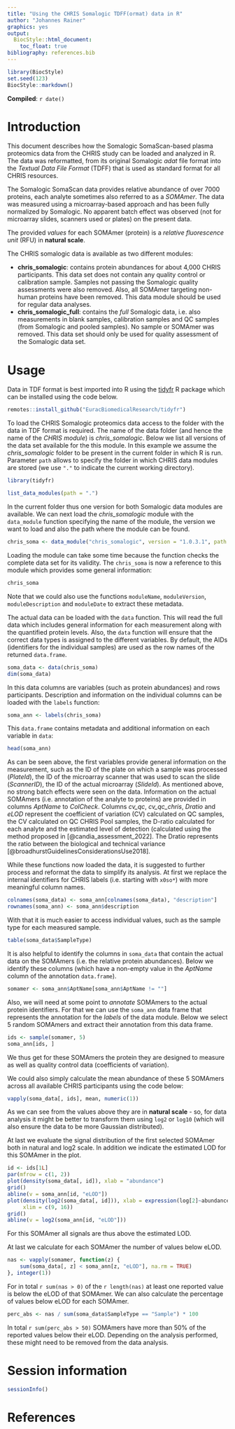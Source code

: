 ```yaml
---
title: "Using the CHRIS Somalogic TDFF(ormat) data in R"
author: "Johannes Rainer"
graphics: yes
output:
  BiocStyle::html_document:
    toc_float: true
bibliography: references.bib
---
```


```r
library(BiocStyle)
set.seed(123)
BiocStyle::markdown()
```

**Compiled**: `r date()`

# Introduction

This document describes how the Somalogic SomaScan-based plasma proteomics data
from the CHRIS study can be loaded and analyzed in R. The data was reformatted,
from its original Somalogic *adat* file format into the *Textual Data File
Format* (TDFF) that is used as standard format for all CHRIS resources.

The Somalogic SomaScan data provides relative abundance of over 7000 proteins,
each analyte sometimes also referred to as a *SOMAmer*. The data was measured
using a microarray-based approach and has been fully normalized by Somalogic. No
apparent batch effect was observed (not for microarray slides, scanners used or
plates) on the present data.

The provided *values* for each SOMAmer (protein) is a *relative fluorescence
unit* (RFU) in **natural scale**.

The CHRIS somalogic data is available as two different modules:

- **chris_somalogic**: contains protein abundances for about 4,000 CHRIS
  participants. This data set does not contain any quality control or
  calibration sample. Samples not passing the Somalogic quality assessments were
  also removed. Also, all SOMAmer targeting non-human proteins have been
  removed. This data module should be used for regular data analyses.
- **chris_somalogic_full**: contains the *full* Somalogic data, i.e. also
  measurements in blank samples, calibration samples and QC samples (from
  Somalogic and pooled samples). No sample or SOMAmer was removed. This data
  set should only be used for quality assessment of the Somalogic data set.


# Usage

Data in TDF format is best imported into R using the
[tidyfr](https://github.com/EuracBiomedicalResearch/tidyfr) R package which can
be installed using the code below.

```r
remotes::install_github("EuracBiomedicalResearch/tidyfr")
```

To load the CHRIS Somalogic proteomics data access to the folder with the data
in TDF format is required. The name of the data folder (and hence the name of
the *CHRIS module*) is *chris_somalogic*. Below we list all versions of the data
set available for the this module. In this example we assume the
*chris_somalogic* folder to be present in the current folder in which R is
run. Parameter `path` allows to specify the folder in which CHRIS data modules
are stored (we use `"."` to indicate the current working directory).

```r
library(tidyfr)

list_data_modules(path = ".")
```

In the current folder thus one version for both Somalogic data modules are
available. We can next load the *chris_somalogic* module with the `data_module`
function specifying the name of the module, the version we want to load and also
the path where the module can be found.

```r
chris_soma <- data_module("chris_somalogic", version = "1.0.3.1", path = ".")
```

Loading the module can take some time because the function checks the complete
data set for its validity.  The `chris_soma` is now a reference to this module
which provides some general information:

```r
chris_soma
```

Note that we could also use the functions `moduleName`, `moduleVersion`,
`moduleDescription` and `moduleDate` to extract these metadata.

The actual data can be loaded with the `data` function. This will read the full
data which includes general information for each measurement along with the
quantified protein levels. Also, the `data` function will ensure that the
correct data types is assigned to the different variables. By default, the AIDs
(identifiers for the individual samples) are used as the row names of the
returned `data.frame`.

```r
soma_data <- data(chris_soma)
dim(soma_data)
```

In this data columns are variables (such as protein abundances) and rows
participants. Description and information on the individual columns can be
loaded with the `labels` function:

```r
soma_ann <- labels(chris_soma)
```

This `data.frame` contains metadata and additional information on each variable
in `data`:

```r
head(soma_ann)
```

As can be seen above, the first variables provide general information on the
measurement, such as the ID of the plate on which a sample was processed
(*PlateId*), the ID of the microarray scanner that was used to scan the slide
(*ScannerID*), the ID of the actual microarray (*SlideId*). As mentioned above,
no strong batch effects were seen on the data. Information on the actual
SOMAmers (i.e. annotation of the analyte to proteins) are provided in columns
*AptName* to *ColCheck*. Columns *cv_qc*, *cv_qc_chris*, *Dratio* and *eLOD*
represent the coefficient of variation (CV) calculated on QC samples, the CV
calculated on QC CHRIS Pool samples, the D-ratio calculated for each analyte and
the estimated level of detection (calculated using the method proposed in
[@candia_assessment_2022]. The Dratio represents the ratio between the
biological and technical variance [@broadhurstGuidelinesConsiderationsUse2018].

While these functions now loaded the data, it is suggested to further process
and reformat the data to simplify its analysis. At first we replace the internal
identifiers for CHRIS labels (i.e. starting with `x0so*`) with more meaningful
column names.

```r
colnames(soma_data) <- soma_ann[colnames(soma_data), "description"]
rownames(soma_ann) <- soma_ann$description
```

With that it is much easier to access individual values, such as the sample type
for each measured sample.

```r
table(soma_data$SampleType)
```

It is also helpful to identify the columns in `soma_data` that contain the
actual data on the SOMAmers (i.e. the relative protein abundances). Below we
identify these columns (which have a non-empty value in the *AptName* column of
the annotation `data.frame`).

```r
somamer <- soma_ann$AptName[soma_ann$AptName != ""]
```

Also, we will need at some point to *annotate* SOMAmers to the actual protein
identifiers. For that we can use the `soma_ann` data frame that represents the
annotation for the *labels* of the data module. Below we select 5 random
SOMAmers and extract their annotation from this data frame.

```r
ids <- sample(somamer, 5)
soma_ann[ids, ]
```

We thus get for these SOMAmers the protein they are designed to measure as well
as quality control data (coefficients of variation).

We could also simply calculate the mean abundance of these 5 SOMAmers across all
available CHRIS participants using the code below:

```r
vapply(soma_data[, ids], mean, numeric(1))
```

As we can see from the values above they are in **natural scale** - so, for data
analysis it might be better to transform them using `log2` or `log10` (which
will also ensure the data to be more Gaussian distributed).

At last we evaluate the signal distribution of the first selected SOMAmer both
in natural and log2 scale. In addition we indicate the estimated LOD for this
SOMAmer in the plot.

```r
id <- ids[1L]
par(mfrow = c(1, 2))
plot(density(soma_data[, id]), xlab = "abundance")
grid()
abline(v = soma_ann[id, "eLOD"])
plot(density(log2(soma_data[, id])), xlab = expression(log[2]~abundance),
     xlim = c(9, 16))
grid()
abline(v = log2(soma_ann[id, "eLOD"]))
```

For this SOMAmer all signals are thus above the estimated LOD.

At last we calculate for each SOMAmer the number of values below eLOD.

```r
nas <- vapply(somamer, function(z) {
    sum(soma_data[, z] < soma_ann[z, "eLOD"], na.rm = TRUE)
}, integer(1))
```

For in total `r sum(nas > 0)` of the `r length(nas)` at least one reported value
is below the eLOD of that SOMAmer. We can also calculate the percentage of
values below eLOD for each SOMAmer.

```r
perc_abs <- nas / sum(soma_data$SampleType == "Sample") * 100
```

In total `r sum(perc_abs > 50)` SOMAmers have more than 50% of the reported
values below their eLOD. Depending on the analysis performed, these might need
to be removed from the data analysis.


# Session information

```r
sessionInfo()
```

# References
